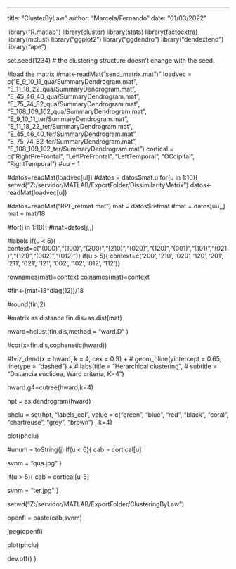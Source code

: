 ---
  title: "ClusterByLaw"
author: "Marcela/Fernando"
date: "01/03/2022"



library("R.matlab")
library(cluster)
library(stats)
library(factoextra)
library(mclust)
library("ggplot2")
library("ggdendro")
library("dendextend")
library("ape")

set.seed(1234) # the clustering structure doesn't change with the seed.




#load the matrix
#mat<-readMat("send_matrix.mat")"
loadvec = c("E_9_10_11_qua/SummaryDendrogram.mat", "E_11_18_22_qua/SummaryDendrogram.mat", "E_45_46_40_qua/SummaryDendrogram.mat", "E_75_74_82_qua/SummaryDendrogram.mat", "E_108_109_102_qua/SummaryDendrogram.mat", "E_9_10_11_ter/SummaryDendrogram.mat", "E_11_18_22_ter/SummaryDendrogram.mat", "E_45_46_40_ter/SummaryDendrogram.mat", "E_75_74_82_ter/SummaryDendrogram.mat", "E_108_109_102_ter/SummaryDendrogram.mat")
cortical = c("RightPreFrontal", "LeftPreFrontal", "LeftTemporal", "OCcipital", "RightTemporal")
#uu = 1

#datos=readMat(loadvec[ul])
#datos = datos$mat.u
for(u in 1:10){
setwd("Z:/servidor/MATLAB/ExportFolder/DissimilarityMatrix")
datos<-readMat(loadvec[u])

#datos=readMat("RPF_retmat.mat")
mat = datos$retmat
#mat = datos[uu,,]
mat = mat/18

#for(j in 1:18){
#mat=datos[j,,]



#labels
if(u < 6){
context=c("(000)","(100)","(200)","(210)","(020)","(120)","(001)","(101)","(021)","(121)","(002)","(012)")}
if(u > 5){
context=c('200', '210', '020', '120', '201', '211', '021', '121', '002', '102', '012', '112')}


rownames(mat)=context
colnames(mat)=context


#fin<-(mat-18*diag(12))/18

#round(fin,2)

#matrix as distance
fin.dis=as.dist(mat)

hward=hclust(fin.dis,method = "ward.D" )

#cor(x=fin.dis,cophenetic(hward))  

#fviz_dend(x = hward, k = 4, cex = 0.9) +
#  geom_hline(yintercept = 0.65, linetype = "dashed") +
#  labs(title = "Herarchical clustering",
#       subtitle = "Distancia euclidea, Ward criteria, K=4")



hward.g4=cutree(hward,k=4)

hpt = as.dendrogram(hward)

phclu = set(hpt, "labels_col", value = c("green", "blue", "red", "black", "coral", "chartreuse", "grey", "brown") , k=4)

plot(phclu)

#unum = toString(j)
if(u < 6){
cab = cortical[u]

svnm = "qua.jpg"
}

if(u > 5){
cab = cortical[u-5]

svnm = "ter.jpg"
}

setwd("Z:/servidor/MATLAB/ExportFolder/ClusteringByLaw")

openfi = paste(cab,svnm)

jpeg(openfi)

plot(phclu)

dev.off()
}
